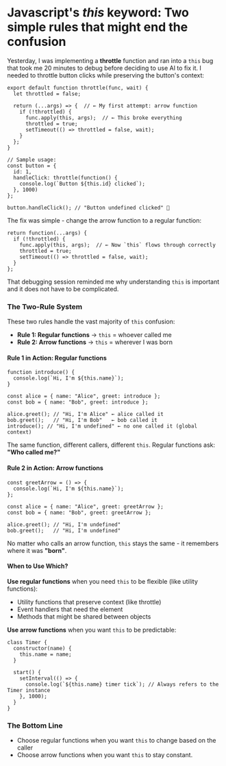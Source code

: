 
# Javascript's <i>this</i> keyword: Two simple rules that might end the confusion

<DatePublished path="fundamentals/this-keyword" />

Yesterday, I was implementing a **throttle** function and ran into a `this` bug that took me 20 minutes to debug before deciding to use AI to fix it. I needed to throttle button clicks while preserving the button's context:

```
export default function throttle(func, wait) {
  let throttled = false;

  return (...args) => {  // ← My first attempt: arrow function
    if (!throttled) {
      func.apply(this, args);  // ← This broke everything
      throttled = true;
      setTimeout(() => throttled = false, wait);
    }
  };
}

// Sample usage:
const button = {
  id: 1,
  handleClick: throttle(function() {
    console.log(`Button ${this.id} clicked`);
  }, 1000)
};

button.handleClick(); // "Button undefined clicked" 😤
```

The fix was simple - change the arrow function to a regular function:

```
return function(...args) {
  if (!throttled) {
    func.apply(this, args);  // ← Now `this` flows through correctly
    throttled = true;
    setTimeout(() => throttled = false, wait);
  }
};
```

That debugging session reminded me why understanding `this` is important and it does not have to be complicated.

### The Two-Rule System

These two rules handle the vast majority of `this` confusion:

- **Rule 1: Regular functions** → `this` = whoever called me
- **Rule 2: Arrow functions** → `this` = wherever I was born

#### Rule 1 in Action: Regular functions

```
function introduce() {
  console.log(`Hi, I'm ${this.name}`);
}

const alice = { name: "Alice", greet: introduce };
const bob = { name: "Bob", greet: introduce };

alice.greet(); // "Hi, I'm Alice" ← alice called it
bob.greet();   // "Hi, I'm Bob"   ← bob called it
introduce(); // "Hi, I'm undefined" ← no one called it (global context)
```

The same function, different callers, different `this`. Regular functions ask: **"Who called me?"**

#### Rule 2 in Action: Arrow functions

```
const greetArrow = () => {
  console.log(`Hi, I'm ${this.name}`);
};

const alice = { name: "Alice", greet: greetArrow };
const bob = { name: "Bob", greet: greetArrow };

alice.greet(); // "Hi, I'm undefined"
bob.greet();   // "Hi, I'm undefined"
```

No matter who calls an arrow function, `this` stays the same - it remembers where it was **"born"**.

#### When to Use Which?

**Use regular functions** when you need `this` to be flexible (like utility functions):

- Utility functions that preserve context (like throttle)
- Event handlers that need the element
- Methods that might be shared between objects

**Use arrow functions** when you want `this` to be predictable:

```
class Timer {
  constructor(name) {
    this.name = name;
  }

  start() {
    setInterval(() => {
      console.log(`${this.name} timer tick`); // Always refers to the Timer instance
    }, 1000);
  }
}
```

### The Bottom Line

- Choose regular functions when you want `this` to change based on the caller
- Choose arrow functions when you want `this` to stay constant.
